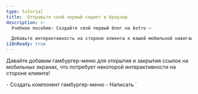```yaml
---
type: tutorial
title:  Отправьте свой первый скрипт в браузер
description: >-
  Учебное пособие: Создайте свой первый блог на Astro —

  Добавьте интерактивность на стороне клиента к вашей мобильной навигации с помощью тега скрипта Astro
i18nReady: true
---
```



Давайте добавим гамбургер-меню для открытия и закрытия ссылок на мобильных экранах, что потребует некоторой интерактивности на стороне клиента!

<PreCheck>
  - Создать компонент гамбургер-меню
  - Написать `<script>`, чтобы позволить посетителям вашего сайта открывать и закрывать меню навигации
  - Переместить ваш JavaScript в файл `.js`
</PreCheck>

## Создание компонента Hamburger

Создайте компонент `<Hamburger />`, чтобы открывать и закрывать ваше мобильное меню.

1. Создайте файл с именем `Hamburger.astro` в `src/components/`.
  

2. Скопируйте следующий код в ваш компонент. Он будет представлять собой 3-строчное меню "гамбургер" для открытия и закрытия навигационных ссылок на мобильных устройствах. (Вы добавите новые CSS-стили в `global.css` позже).

    ```astro title="src/components/Hamburger.astro"
    --- 
    ---
    <div class="hamburger">
      <span class="line"></span>
      <span class="line"></span>
      <span class="line"></span>
    </div>
    ```

3. Поместите этот новый компонент `<Hamburger />` непосредственно перед компонентом `<Navigation />` в файле `Header.astro`. 

    <details>
    <summary>Покажите мне код!</summary>

    ```astro title="src/components/Header.astro" ins={2,7}
    ---
    import Hamburger from './Hamburger.astro';
    import Navigation from './Navigation.astro';
    ---
    <header>
      <nav>
        <Hamburger />
        <Navigation />
      </nav>
    </header>
    ```
    </details>

4. Добавьте следующие стили для компонента Hamburger:

    ```css title="src/styles/global.css" ins={2-13, 56-58}
    /* стили для навигации */
    .hamburger {
      padding-right: 20px;
      cursor: pointer;
    }

    .hamburger .line {
      display: block;
      width: 40px;
      height: 5px;
      margin-bottom: 10px;
      background-color: #ff9776;
    }

    .nav-links {
      width: 100%;
      top: 5rem;
      left: 48px;
      background-color: #ff9776;
      display: none;
      margin: 0;
    }

    .nav-links a {
      display: block;
      text-align: center;
      padding: 10px 0;
      text-decoration: none;
      font-size: 1.2rem;
      font-weight: bold;
      text-transform: uppercase;
    }

    .nav-links a:hover, a:focus {
      background-color: #ff9776;
    }

    .expanded {
      display: unset;
    }

    @media screen and (min-width: 636px) {
      .nav-links {
        margin-left: 5em;
        display: block;
        position: static;
        width: auto;
        background: none;
      }

      .nav-links a {
        display: inline-block;
        padding: 15px 20px;
      }

      .hamburger {
        display: none;
      }
    }
    ```


## Напишите ваш первый тег скрипта

Ваш заголовок еще не **интерактивен**, потому что он не может реагировать на ввод пользователя, например, на нажатие на гамбургер-меню, чтобы показать или скрыть навигационные ссылки. 

Добавление тега `<script>` предоставляет JavaScript на стороне клиента, чтобы "слушать" события пользователя и реагировать соответствующим образом. 

1. Добавьте следующий тег `<script>` в `index.astro`, непосредственно перед закрывающим тегом `</body>`.

    ```astro title="src/pages/index.astro" ins={2-6}
      <Footer />
      <script>
        document.querySelector('.hamburger').addEventListener('click', () => {
          document.querySelector('.nav-links').classList.toggle('expanded');
        });
      </script>
    </body>
    ```

2. Снова проверьте предварительный просмотр в браузере на различных размерах экрана и убедитесь, что у вас есть работающее меню навигации, которое реагирует как на размер экрана, так и на действия пользователя на этой странице.

### Импорт файла `.js`

Вместо того чтобы писать JavaScript непосредственно на каждой странице, вы можете перенести содержимое тега `<script>` в собственный файл `.js` в вашем проекте.


1. Создайте папку `src/scripts/menu.js (вам придется создать новую папку `/scripts/`) и перенесите в нее ваш JavaScript.

    ```js title="src/scripts/menu.js"
    document.querySelector('.hamburger').addEventListener('click', () => {
      document.querySelector('.nav-links').classList.toggle('expanded');
    });
    ```

2. Замените содержимое тега `<script>` в файле `index.astro` на следующий импорт файла:

    ```astro title="src/pages/index.astro" ins={7} del={3-5}
      <Footer />
      <script>
        document.querySelector('.hamburger').addEventListener('click', () => {
          document.querySelector('.nav-links').classList.toggle('expanded');
        });

        import "../scripts/menu.js";
      </script>
    </body>
    ```

3. Проверьте предварительный просмотр в браузере снова на меньших размерах и убедитесь, что меню гамбургера по-прежнему открывает и закрывает ваши навигационные ссылки.

4. Добавьте тот же `<script>` с импортом на две другие страницы, `about.astro` и `blog.astro`, и убедитесь, что на каждой из них есть отзывчивая интерактивная шапка.

    ```astro title="src/pages/about.astro & src/pages/blog.astro" ins={2-4}
      <Footer />
      <script>
        import "../scripts/menu.js";
      </script>
    </body>
    ```

:::note[На заметку]
Ранее вы уже использовали JavaScript для создания некоторых частей вашего сайта:

- Динамического определения заголовка и названия страницы
- Отображения списка навыков на странице "О сайте"
- Условного отображения HTML-элементов


Все эти команды выполняются во время сборки для создания статического HTML для вашего сайта, а затем код "отбрасывается". 

**JavaScript в теге `<script>` отправляется в браузер** и доступен для выполнения при взаимодействии с пользователем, например при обновлении страницы или переключении ввода.
:::



<Box icon="question-mark">

###  Проверьте свои знания

1. Когда Astro выполняет JavaScript, написанный во frontmatter компонента?
    <MultipleChoice>
      <Option>
       Astro никогда не выполняет JavaScript
      </Option>
      <Option isCorrect>
        во время сборки
      </Option>
      <Option>
        Когда посетитель нажимает на кнопку
      </Option>
    </MultipleChoice>

2. Дополнительно, Astro может отправить JavaScript в браузер, чтобы разрешить:
    <MultipleChoice>
      <Option>
        пользователям переходить по ссылкам на странице
      </Option>
      <Option>
        ускорение загрузки
      </Option>
      <Option isCorrect>
        интерактивность на стороне клиента
      </Option>
    </MultipleChoice>

3. JavaScript на стороне клиента будет отправлен в браузер пользователя, когда он будет написан или импортирован:
    <MultipleChoice>
      <Option isCorrect>
        в тегах `<script>`
      </Option>
      <Option>
        между кодовым забором файла `.astro`
      </Option>
      <Option>
        в `global.css`
      </Option>
    </MultipleChoice>

</Box>

<Box icon="check-list">

## Чек-лист

<Checklist>
- [ ] Я могу добавить интерактивность на стороне клиента с помощью JavaScript в теге `<script>`.
- [ ] Я могу импортировать файл `.js` в тег `<script>`.
</Checklist>

</Box>

### Ресурсы

[Клиентские скрипты Astro](/ru/guides/client-side-scripts/)